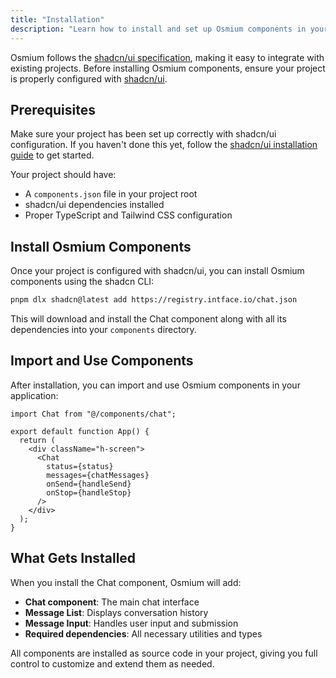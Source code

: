 ```yaml
---
title: "Installation"
description: "Learn how to install and set up Osmium components in your project using the shadcn/ui CLI."
---
```


Osmium follows the [shadcn/ui specification](https://ui.shadcn.com/docs/registry), making it easy to integrate with existing projects. Before installing Osmium components, ensure your project is properly configured with [shadcn/ui](https://ui.shadcn.com/docs).

## Prerequisites

Make sure your project has been set up correctly with shadcn/ui configuration. If you haven't done this yet, follow the [shadcn/ui installation guide](https://ui.shadcn.com/docs/installation) to get started.

Your project should have:

- A `components.json` file in your project root
- shadcn/ui dependencies installed
- Proper TypeScript and Tailwind CSS configuration

## Install Osmium Components

Once your project is configured with shadcn/ui, you can install Osmium components using the shadcn CLI:

```bash
pnpm dlx shadcn@latest add https://registry.intface.io/chat.json
```

This will download and install the Chat component along with all its dependencies into your `components` directory.

## Import and Use Components

After installation, you can import and use Osmium components in your application:

```tsx
import Chat from "@/components/chat";

export default function App() {
  return (
    <div className="h-screen">
      <Chat
        status={status}
        messages={chatMessages}
        onSend={handleSend}
        onStop={handleStop}
      />
    </div>
  );
}
```

## What Gets Installed

When you install the Chat component, Osmium will add:

- **Chat component**: The main chat interface
- **Message List**: Displays conversation history
- **Message Input**: Handles user input and submission
- **Required dependencies**: All necessary utilities and types

All components are installed as source code in your project, giving you full control to customize and extend them as needed.
